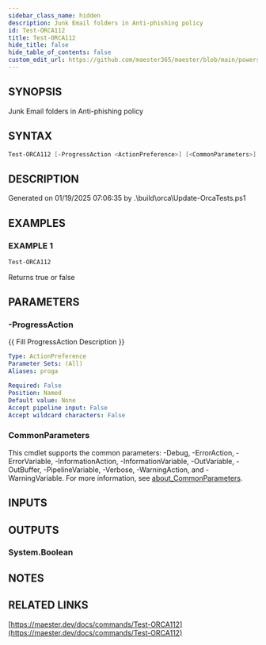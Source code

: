 ```yaml
---
sidebar_class_name: hidden
description: Junk Email folders in Anti-phishing policy
id: Test-ORCA112
title: Test-ORCA112
hide_title: false
hide_table_of_contents: false
custom_edit_url: https://github.com/maester365/maester/blob/main/powershell/public/Test-ORCA112.ps1
---
```


## SYNOPSIS

Junk Email folders in Anti-phishing policy

## SYNTAX

```powershell
Test-ORCA112 [-ProgressAction <ActionPreference>] [<CommonParameters>]
```

## DESCRIPTION

Generated on 01/19/2025 07:06:35 by .\build\orca\Update-OrcaTests.ps1

## EXAMPLES

### EXAMPLE 1

```powershell
Test-ORCA112
```

Returns true or false

## PARAMETERS

### -ProgressAction

\{\{ Fill ProgressAction Description \}\}

```yaml
Type: ActionPreference
Parameter Sets: (All)
Aliases: proga

Required: False
Position: Named
Default value: None
Accept pipeline input: False
Accept wildcard characters: False
```

### CommonParameters

This cmdlet supports the common parameters: -Debug, -ErrorAction, -ErrorVariable, -InformationAction, -InformationVariable, -OutVariable, -OutBuffer, -PipelineVariable, -Verbose, -WarningAction, and -WarningVariable. For more information, see [about_CommonParameters](http://go.microsoft.com/fwlink/?LinkID=113216).

## INPUTS

## OUTPUTS

### System.Boolean

## NOTES

## RELATED LINKS

[https://maester.dev/docs/commands/Test-ORCA112](https://maester.dev/docs/commands/Test-ORCA112)
